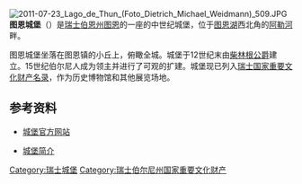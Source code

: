[[File:2011-07-23_Lago_de_Thun_(Foto_Dietrich_Michael_Weidmann)_509.JPG|thumb]]
'''图恩城堡'''（{{lang-de|Schloss Thun}}）是[[瑞士|瑞士]][[伯恩州|伯恩州]][[图恩|图恩]]的一座的中世纪城堡，位于[[图恩湖|图恩湖]]西北角的[[阿勒河|阿勒河]]畔。

图恩城堡坐落在图恩镇的小丘上，俯瞰全城。城堡于12世纪末由[[柴林根公爵|柴林根公爵]]建立。15世纪伯尔尼人成为领主并进行了可观的扩建。城堡现已列入[[瑞士国家和区域重要文化财产名录|瑞士国家重要文化财产名录]]，作为历史博物馆和其他展览场地。

==参考资料==
*{{de}}[http://www.schlossthun.ch/ 城堡官方网站]{{Wayback|url=http://www.schlossthun.ch/ |date=20141129073317 }}
*{{zh}}[http://www.myswitzerland.com/zh/thun-castle.html 城堡简介]{{Wayback|url=http://www.myswitzerland.com/zh/thun-castle.html |date=20141228220341 }}

{{coord|46|45|36.28|N|7|37|47.36|E|region:CH_type:landmark|display=title}}
[[Category:瑞士城堡|Category:瑞士城堡]]
[[Category:瑞士伯尔尼州国家重要文化财产|Category:瑞士伯尔尼州国家重要文化财产]]